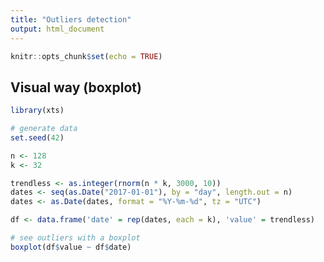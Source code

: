 ```yaml
---
title: "Outliers detection"
output: html_document
---
```


```r
knitr::opts_chunk$set(echo = TRUE)
```

## Visual way (boxplot)

```r
library(xts)

# generate data
set.seed(42)

n <- 128
k <- 32

trendless <- as.integer(rnorm(n * k, 3000, 10))
dates <- seq(as.Date("2017-01-01"), by = "day", length.out = n)
dates <- as.Date(dates, format = "%Y-%m-%d", tz = "UTC")

df <- data.frame('date' = rep(dates, each = k), 'value' = trendless)

# see outliers with a boxplot
boxplot(df$value ~ df$date)

```